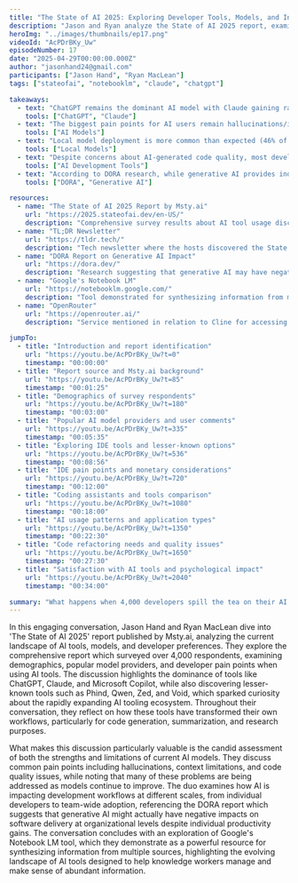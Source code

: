 ```yaml
---
title: "The State of AI 2025: Exploring Developer Tools, Models, and Industry Trends"
description: "Jason and Ryan analyze the State of AI 2025 report, examining AI tool popularity, user pain points, and how tools like Google's Notebook LM help synthesize information from multiple sources."
heroImg: "../images/thumbnails/ep17.png"
videoId: "AcPDrBKy_Uw"
episodeNumber: 17
date: "2025-04-29T00:00:00.000Z"
author: "jasonhand24@gmail.com"
participants: ["Jason Hand", "Ryan MacLean"]
tags: ["stateofai", "notebooklm", "claude", "chatgpt"]

takeaways:
  - text: "ChatGPT remains the dominant AI model with Claude gaining rapid popularity, but there's a wide ecosystem of AI tools that many developers are still discovering"
    tools: ["ChatGPT", "Claude"]
  - text: "The biggest pain points for AI users remain hallucinations/inaccuracies and context limitations, though these issues are being addressed with newer model versions that offer expanded context windows"
    tools: ["AI Models"]
  - text: "Local model deployment is more common than expected (46% of respondents), likely driven by data privacy concerns rather than cost or performance considerations"
    tools: ["Local Models"]
  - text: "Despite concerns about AI-generated code quality, most developers (40%) report being happy with the current state of AI tools for web development, with only 10% being unhappy"
    tools: ["AI Development Tools"]
  - text: "According to DORA research, while generative AI provides individual productivity gains, it may actually have negative impacts on software delivery at organizational levels, suggesting challenges in team integration"
    tools: ["DORA", "Generative AI"]

resources:
  - name: "The State of AI 2025 Report by Msty.ai"
    url: "https://2025.stateofai.dev/en-US/"
    description: "Comprehensive survey results about AI tool usage discussed throughout the episode"
  - name: "TL;DR Newsletter"
    url: "https://tldr.tech/"
    description: "Tech newsletter where the hosts discovered the State of AI report"
  - name: "DORA Report on Generative AI Impact"
    url: "https://dora.dev/"
    description: "Research suggesting that generative AI may have negative impacts on software delivery at organizational levels"
  - name: "Google's Notebook LM"
    url: "https://notebooklm.google.com/"
    description: "Tool demonstrated for synthesizing information from multiple sources"
  - name: "OpenRouter"
    url: "https://openrouter.ai/"
    description: "Service mentioned in relation to Cline for accessing multiple AI models"

jumpTo:
  - title: "Introduction and report identification"
    url: "https://youtu.be/AcPDrBKy_Uw?t=0"
    timestamp: "00:00:00"
  - title: "Report source and Msty.ai background"
    url: "https://youtu.be/AcPDrBKy_Uw?t=85"
    timestamp: "00:01:25"
  - title: "Demographics of survey respondents"
    url: "https://youtu.be/AcPDrBKy_Uw?t=180"
    timestamp: "00:03:00"
  - title: "Popular AI model providers and user comments"
    url: "https://youtu.be/AcPDrBKy_Uw?t=335"
    timestamp: "00:05:35"
  - title: "Exploring IDE tools and lesser-known options"
    url: "https://youtu.be/AcPDrBKy_Uw?t=536"
    timestamp: "00:08:56"
  - title: "IDE pain points and monetary considerations"
    url: "https://youtu.be/AcPDrBKy_Uw?t=720"
    timestamp: "00:12:00"
  - title: "Coding assistants and tools comparison"
    url: "https://youtu.be/AcPDrBKy_Uw?t=1080"
    timestamp: "00:18:00"
  - title: "AI usage patterns and application types"
    url: "https://youtu.be/AcPDrBKy_Uw?t=1350"
    timestamp: "00:22:30"
  - title: "Code refactoring needs and quality issues"
    url: "https://youtu.be/AcPDrBKy_Uw?t=1650"
    timestamp: "00:27:30"
  - title: "Satisfaction with AI tools and psychological impact"
    url: "https://youtu.be/AcPDrBKy_Uw?t=2040"
    timestamp: "00:34:00"

summary: "What happens when 4,000 developers spill the tea on their AI tool usage? Jason and Ryan dive into the State of AI 2025 report, uncovering surprising truths about the tools actually winning hearts and minds. Spoiler alert: it's not just ChatGPT ruling the world—there's a whole underground ecosystem of AI tools most people have never heard of. But here's the plot twist that'll keep you up at night: while AI is making individual developers more productive, the DORA report suggests it might actually be making teams slower. Watch them dissect this paradox while discovering Google's Notebook LM, a tool that's quietly revolutionizing how we synthesize information from multiple sources. Sometimes the most important insights hide in the footnotes of progress."
---
```


In this engaging conversation, Jason Hand and Ryan MacLean dive into 'The State of AI 2025' report published by Msty.ai, analyzing the current landscape of AI tools, models, and developer preferences. They explore the comprehensive report which surveyed over 4,000 respondents, examining demographics, popular model providers, and developer pain points when using AI tools. The discussion highlights the dominance of tools like ChatGPT, Claude, and Microsoft Copilot, while also discovering lesser-known tools such as Phind, Qwen, Zed, and Void, which sparked curiosity about the rapidly expanding AI tooling ecosystem. Throughout their conversation, they reflect on how these tools have transformed their own workflows, particularly for code generation, summarization, and research purposes.

What makes this discussion particularly valuable is the candid assessment of both the strengths and limitations of current AI models. They discuss common pain points including hallucinations, context limitations, and code quality issues, while noting that many of these problems are being addressed as models continue to improve. The duo examines how AI is impacting development workflows at different scales, from individual developers to team-wide adoption, referencing the DORA report which suggests that generative AI might actually have negative impacts on software delivery at organizational levels despite individual productivity gains. The conversation concludes with an exploration of Google's Notebook LM tool, which they demonstrate as a powerful resource for synthesizing information from multiple sources, highlighting the evolving landscape of AI tools designed to help knowledge workers manage and make sense of abundant information. 